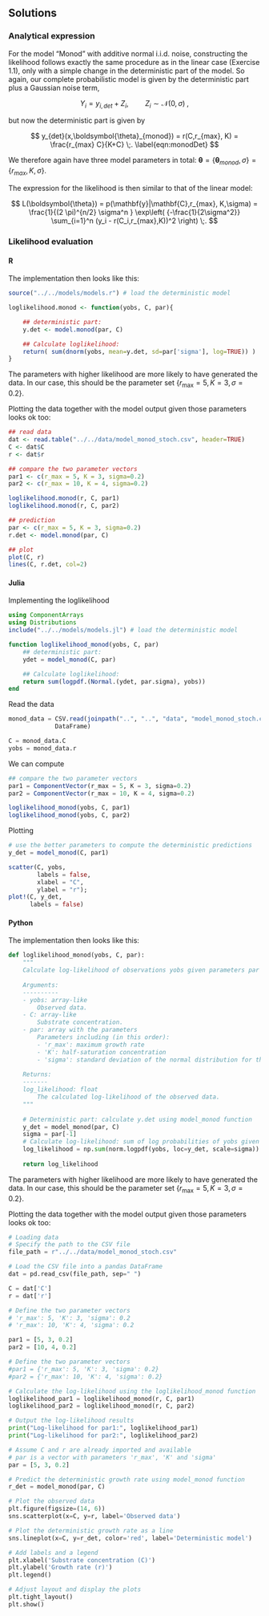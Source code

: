 ## Solutions

### Analytical expression

For the model "Monod" with additive normal i.i.d. noise, constructing the likelihood follows exactly the same procedure as in the linear case (Exercise 1.1), only with a simple change in the deterministic part of the model. So again, our complete probabilistic model is given by the deterministic part plus a Gaussian noise term,

$$
Y_i = y_{i,det} + Z_i  , \quad \quad Z_i \sim \mathcal{N}(0,\sigma)
\;,
$$

but now the deterministic part is given by

$$
y_{det}(x,\boldsymbol{\theta}_{monod}) =
r(C,r_{max}, K) =  \frac{r_{max} C}{K+C}
\;.
\label{eqn:monodDet}
$$

We therefore again have three model parameters in total: $\boldsymbol{\theta} = \{ \boldsymbol{\theta}_{monod},\sigma\} = \{r_{max}, K,\sigma\}$.

The expression for the likelihood is then similar to that of the linear model:

$$
L(\boldsymbol{\theta}) = p(\mathbf{y}|\mathbf{C},r_{max}, K,\sigma) = \frac{1}{(2 \pi)^{n/2} \sigma^n } \exp\left( {-\frac{1}{2\sigma^2}} \sum_{i=1}^n (y_i - r(C_i,r_{max},K))^2 \right)
\;.
$$



### Likelihood evaluation {.tabset}


#### R
The implementation then looks like this:


```r
source("../../models/models.r") # load the deterministic model

loglikelihood.monod <- function(yobs, C, par){

    ## deterministic part:
    y.det <- model.monod(par, C)

    ## Calculate loglikelihood:
    return( sum(dnorm(yobs, mean=y.det, sd=par['sigma'], log=TRUE)) )
}


```

The parameters with higher likelihood are more likely to have generated the data. In our case, this should be the parameter set $\{r_{\mathrm{max}} = 5,\,K = 3,\,\sigma=0.2\}$.

Plotting the data together with the model output given those parameters looks ok too:
```r
## read data
dat <- read.table("../../data/model_monod_stoch.csv", header=TRUE)
C <- dat$C
r <- dat$r

## compare the two parameter vectors
par1 <- c(r_max = 5, K = 3, sigma=0.2)
par2 <- c(r_max = 10, K = 4, sigma=0.2)

loglikelihood.monod(r, C, par1)
loglikelihood.monod(r, C, par2)

## prediction
par <- c(r_max = 5, K = 3, sigma=0.2)
r.det <- model.monod(par, C)

## plot
plot(C, r)
lines(C, r.det, col=2)
```

#### Julia
Implementing the loglikelihood
```julia
using ComponentArrays
using Distributions
include("../../models/models.jl") # load the deterministic model

function loglikelihood_monod(yobs, C, par)
    ## deterministic part:
    ydet = model_monod(C, par)

    ## Calculate loglikelihood:
    return sum(logpdf.(Normal.(ydet, par.sigma), yobs))
end
```
Read the data
```julia
monod_data = CSV.read(joinpath("..", "..", "data", "model_monod_stoch.csv"),
             DataFrame)

C = monod_data.C
yobs = monod_data.r
```
We can compute
```julia
## compare the two parameter vectors
par1 = ComponentVector(r_max = 5, K = 3, sigma=0.2)
par2 = ComponentVector(r_max = 10, K = 4, sigma=0.2)

loglikelihood_monod(yobs, C, par1)
loglikelihood_monod(yobs, C, par2)

```
Plotting
```julia
# use the better parameters to compute the deterministic predictions
y_det = model_monod(C, par1)
```

```julia
scatter(C, yobs,
        labels = false,
        xlabel = "C",
        ylabel = "r");
plot!(C, y_det,
      labels = false)
```

#### Python
The implementation then looks like this:


```python

def loglikelihood_monod(yobs, C, par):
    """
    Calculate log-likelihood of observations yobs given parameters par and substrate concentration C.
    
    Arguments:
    ----------
    - yobs: array-like
        Observed data.
    - C: array-like
        Substrate concentration.
    - par: array with the parameters
        Parameters including (in this order):
        - 'r_max': maximum growth rate
        - 'K': half-saturation concentration
        - 'sigma': standard deviation of the normal distribution for the likelihood
        
    Returns:
    -------
    log_likelihood: float
        The calculated log-likelihood of the observed data.
    """
    
    # Deterministic part: calculate y.det using model_monod function
    y_det = model_monod(par, C)
    sigma = par[-1]
    # Calculate log-likelihood: sum of log probabilities of yobs given y_det and sigma
    log_likelihood = np.sum(norm.logpdf(yobs, loc=y_det, scale=sigma))
    
    return log_likelihood
```

The parameters with higher likelihood are more likely to have generated the data. In our case, this should be the parameter set $\{r_{\mathrm{max}} = 5,\,K = 3,\,\sigma=0.2\}$.

Plotting the data together with the model output given those parameters looks ok too:
```python
# Loading data
# Specify the path to the CSV file
file_path = r"../../data/model_monod_stoch.csv"

# Load the CSV file into a pandas DataFrame
dat = pd.read_csv(file_path, sep=" ")

C = dat['C']
r = dat['r']

# Define the two parameter vectors
# 'r_max': 5, 'K': 3, 'sigma': 0.2
# 'r_max': 10, 'K': 4, 'sigma': 0.2

par1 = [5, 3, 0.2]
par2 = [10, 4, 0.2]

# Define the two parameter vectors
#par1 = {'r_max': 5, 'K': 3, 'sigma': 0.2}
#par2 = {'r_max': 10, 'K': 4, 'sigma': 0.2}

# Calculate the log-likelihood using the loglikelihood_monod function
loglikelihood_par1 = loglikelihood_monod(r, C, par1)
loglikelihood_par2 = loglikelihood_monod(r, C, par2)

# Output the log-likelihood results
print("Log-likelihood for par1:", loglikelihood_par1)
print("Log-likelihood for par2:", loglikelihood_par2)
```

```python
# Assume C and r are already imported and available
# par is a vector with parameters 'r_max', 'K' and 'sigma'
par = [5, 3, 0.2]

# Predict the deterministic growth rate using model_monod function
r_det = model_monod(par, C)

# Plot the observed data
plt.figure(figsize=(14, 6))
sns.scatterplot(x=C, y=r, label='Observed data')

# Plot the deterministic growth rate as a line
sns.lineplot(x=C, y=r_det, color='red', label='Deterministic model')

# Add labels and a legend
plt.xlabel('Substrate concentration (C)')
plt.ylabel('Growth rate (r)')
plt.legend()

# Adjust layout and display the plots
plt.tight_layout()
plt.show()
```

